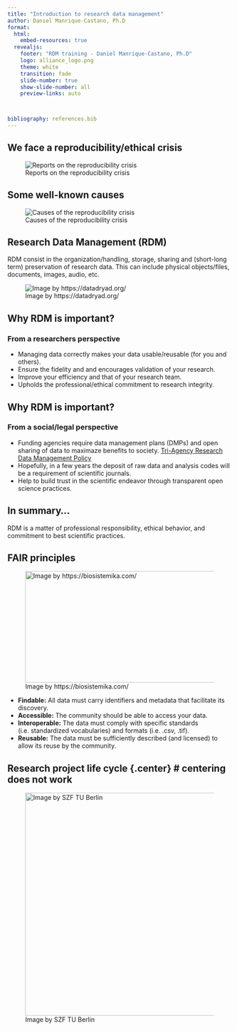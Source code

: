 ```yaml
---
title: "Introduction to research data management"
author: Daniel Manrique-Castano, Ph.D
format: 
  html:
    embed-resources: true
  revealjs:
    footer: "RDM training - Daniel Manrique-Castano, Ph.D"
    logo: alliance_logo.png
    theme: white
    transition: fade
    slide-number: true
    show-slide-number: all
    preview-links: auto



bibliography: references.bib 
---
```


## We face a reproducibility/ethical crisis

![Reports on the reproducibility crisis](images/crisis1.png){fig-align=center}

## Some well-known causes

![Causes of the reproducibility crisis](images/crisis.png){fig-align=center}

## Research Data Management (RDM)

RDM consist in the organization/handling, storage, sharing and (short-long term) preservation of research data. This can include physical objects/files, documents, images, audio, etc.

![Image by https://datadryad.org/](images/dataset-structure.jpg){fig-align=center}

## Why RDM is important?

### From a researchers perspective

- Managing data correctly makes your data usable/reusable (for you and others).
- Ensure the fidelity and and encourages validation of your research.
- Improve your efficiency and that of your research team.
- Upholds the professional/ethical commitment to research integrity.


## Why RDM is important?

### From a social/legal perspective

- Funding agencies require data management plans (DMPs) and open sharing of data to maximaze benefits to society. [Tri-Agency Research Data Management Policy](https://science.gc.ca/site/science/en/interagency-research-funding/policies-and-guidelines/research-data-management/tri-agency-research-data-management-policy-frequently-asked-questions)
- Hopefully, in a few years the deposit of raw data and analysis codes will be a requirement of scientific journals. 
- Help to build trust in the scientific endeavor through transparent open science practices.


## In summary...

RDM is a matter of professional responsibility, ethical behavior, and commitment to best scientific practices. 


## FAIR principles 

![Image by https://biosistemika.com/](images/FAIR_Principles.png){fig-align=center width="500" height="250"}

::: {.r-fit-text}
- **Findable:** All data must carry identifiers and metadata that facilitate its discovery. 
- **Accessible:** The community should be able to access your data. 
- **Interoperable:** The data must comply with specific standards (i.e. standardized vocabularies) and formats (i.e. .csv, .tif).  
- **Reusable:** The data must be sufficiently described (and licensed) to allow its reuse by the community.
:::

## Research project life cycle {.center} # centering does not work

![Image by SZF TU Berlin](images/DataCycle.webp){fig-align=center width="700" height="500"}

